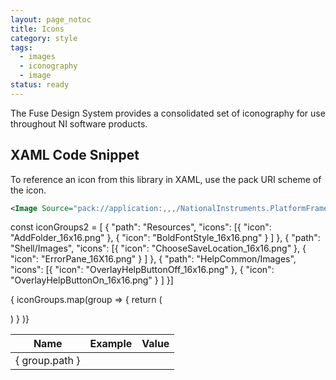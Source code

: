 ```yaml
---
layout: page_notoc
title: Icons
category: style
tags:
  - images
  - iconography
  - image
status: ready
---
```


The Fuse Design System provides a consolidated set of iconography for use throughout NI software products.

## XAML Code Snippet
To reference an icon from this library in XAML, use the pack URI scheme of the icon.

```xml
<Image Source="pack://application:,,,/NationalInstruments.PlatformFramework;component/ProjectExplorer/Images/AddPullDown_16x16.png"/>
```
const iconGroups2 = [
   {
   "path": "Resources",
   "icons": [{
         "icon": "AddFolder_16x16.png"
      },
      {
         "icon": "BoldFontStyle_16x16.png"
      }
   ]
},
{
   "path": "Shell/Images",
   "icons": [{
         "icon": "ChooseSaveLocation_16x16.png"
      },
      {
         "icon": "ErrorPane_16X16.png"
      }
   ]
},
{
   "path": "HelpCommon/Images",
   "icons": [{
         "icon": "OverlayHelpButtonOff_16x16.png"
      },
      {
         "icon": "OverlayHelpButtonOn_16x16.png"
      }
   ]
}] 

<table>
  <thead>
    <tr>
      <th>Name</th>
      <th>Example</th>
      <th>Value</th>
    </tr>
  </thead>
  <tbody>
    
  { iconGroups.map(group => {
    return (
    <tr>
      <td> { group.path } </td>
    </tr> )
    }
  )}
  </tbody>
</table>
